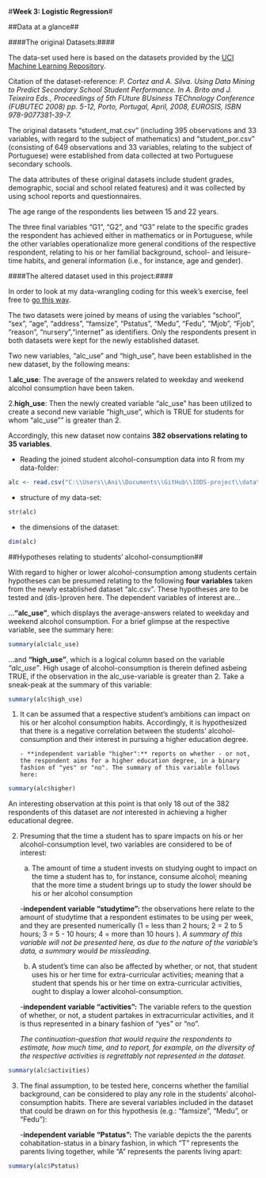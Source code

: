 #**Week 3: Logistic Regression**#

##Data at a glance##

####The original Datasets:####

The data-set used here is based on the datasets provided by the [UCI Machine Learning Repository](https://archive.ics.uci.edu/ml/datasets/Student+Performance).

Citation of the dataset-reference:
*P. Cortez and A. Silva. Using Data Mining to Predict Secondary School Student Performance. In A. Brito and J. Teixeira Eds., Proceedings of 5th FUture BUsiness TEChnology Conference (FUBUTEC 2008) pp. 5-12, Porto, Portugal, April, 2008, EUROSIS, ISBN 978-9077381-39-7.*

The original datasets "student_mat.csv" (including 395 observations and 33 variables, with regard to the subject of mathematics) and "student_por.csv" (consisting of 649 observations and 33 variables, relating to the subject of Portuguese) were established from data collected at two Portuguese secondary schools.

The data attributes of these original datasets include student grades, demographic, social and school related features) and it was collected by using school reports and questionnaires.

The age range of the respondents lies between 15 and 22 years.

The three final variables "G1", "G2", and "G3" relate to the specific grades the respondent has achieved either in mathematics or in Portuguese, while the other variables operationalize more general conditions of the respective respondent, relating to his or her familial background, school- and leisure-time habits, and general information (i.e., for instance, age and gender).


####The altered dataset used in this project:####

In order to look at my data-wrangling coding for this week's exercise, feel free to [go this way](https://github.com/JoaWe/IODS-project/blob/master/data/create_alc.R).

The two datasets were joined by means of using the variables "school", "sex", "age", "address", "famsize", "Pstatus", "Medu", "Fedu", "Mjob", "Fjob", "reason", "nursery","internet" as identifiers. 
Only the respondents present in both datasets were kept for the newly established dataset.

Two new variables, "alc_use" and "high_use", have been established in the new dataset, by the following means:

1.**alc_use**: The average of the answers related to weekday and weekend alcohol consumption have been taken.

2.**high_use**: Then the newly created variable "alc_use" has been utilized to create a second new variable "high_use", which is TRUE for students for whom "alc_use"" is greater than 2.

Accordingly, this new dataset now contains **382 observations relating to 35 variables**.


- Reading the joined student alcohol-consumption data into R from my data-folder:

```r

alc <- read.csv("C:\\Users\\Ani\\Documents\\GitHub\\IODS-project\\data\\alc.csv", header=TRUE)

```

- structure of my data-set:

```r

str(alc)

```


- the dimensions of the dataset:
```r

dim(alc)

```


##Hypotheses relating to students' alcohol-consumption##

With regard to higher or lower alcohol-consumption among students certain hypotheses can be presumed relating to the following **four variables** taken from the newly established dataset "alc.csv". These hypotheses are to be tested and (dis-)proven here.
The dependent variables of interest are...

...**"alc_use"**, which displays the average-answers related to weekday and weekend alcohol consumption. For a brief glimpse at the respective variable, see the summary here:

```r

summary(alc$alc_use)

```

...and **"high_use"**, which is a logical column based on the variable *"alc_use"*. High usage of alcohol-consumption is therein defined asbeing TRUE, if the observation in the alc_use-variable is greater than 2. Take a sneak-peak at the summary of this variable: 

```r

summary(alc$high_use)

```

1. It can be assumed that a respective student's ambitions can impact on his or her alcohol consumption habits. Accordingly, it is hypothesized that there is a negative correlation between the students' alcohol-consumption and their interest in pursuing a higher education degree.

       - **independent variable "higher":** reports on whether - or not, the respondent aims for a higher education degree, in a binary fashion of "yes" or "no". The summary of this variable follows here:

```r

summary(alc$higher)

```
     
An interesting observation at this point is that only 18 out of the 382 respondents of this dataset are *not* interested in achieving a higher educational degree.
      

2. Presuming that the time a student has to spare impacts on his or her alcohol-consumption level, two variables are considered to be of interest:

      a) The amount of time a student invests on studying ought to impact on the time a student has to, for instance, consume alcohol; meaning that the more time a student brings up to study the lower should be his or her alcohol consumption
      
      -**independent variable "studytime":** the observations here relate to the amount of studytime that a respondent estimates to be using per week, and they are presented numerically (1 = less than 2 hours; 2 = 2 to 5 hours; 3 = 5 - 10 hours; 4 = more than 10 hours ). *A summary of this variable will not be presented here, as due to the nature of the variable's data, a summary would be missleading.*


      b) A student's time can also be affected by whether, or not, that student uses his or her time for extra-curricular activities; meaning that a student that spends his or her time on extra-curricular activities, ought to display a lower alcohol-consumption.
      
      -**independent variable "activities":** The variable refers to the question of whether, or not, a student partakes in extracurricular activities, and it is thus represented in a binary fashion of "yes" or "no". 
            
      *The continuation-question that would require the respondents to estimate, how much time, and to report, for example, on the diversity of the respective activities is regrettably not represented in the dataset.*
      
```r

summary(alc$activities)

```

3. The final assumption, to be tested here, concerns whether the familial background, can be considered to play any role in the students' alcohol-consumption habits. There are several variables included in the dataset that could be drawn on for this hypothesis (e.g.: "famsize", "Medu", or "Fedu"):

    -**independent variable "Pstatus":** The variable depicts the the parents cohabitation-status in a binary fashion, in which "T" represents the parents living together, while "A" represents the parents living apart:

```r

summary(alc$Pstatus)

```
      
